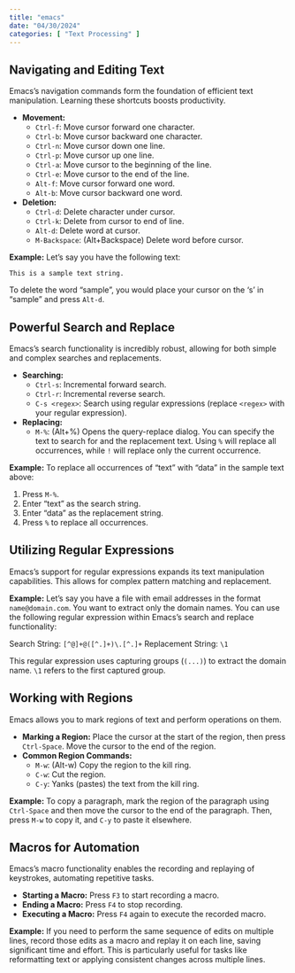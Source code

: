 ```yaml
---
title: "emacs"
date: "04/30/2024"
categories: [ "Text Processing" ]
---
```

## Navigating and Editing Text

Emacs's navigation commands form the foundation of efficient text manipulation. Learning these shortcuts boosts productivity.

* **Movement:**
    * `Ctrl-f`: Move cursor forward one character.
    * `Ctrl-b`: Move cursor backward one character.
    * `Ctrl-n`: Move cursor down one line.
    * `Ctrl-p`: Move cursor up one line.
    * `Ctrl-a`: Move cursor to the beginning of the line.
    * `Ctrl-e`: Move cursor to the end of the line.
    * `Alt-f`: Move cursor forward one word.
    * `Alt-b`: Move cursor backward one word.

* **Deletion:**
    * `Ctrl-d`: Delete character under cursor.
    * `Ctrl-k`: Delete from cursor to end of line.
    * `Alt-d`: Delete word at cursor.
    * `M-Backspace`: (Alt+Backspace) Delete word before cursor.


**Example:** Let's say you have the following text:

```
This is a sample text string.
```

To delete the word "sample", you would place your cursor on the 's' in "sample" and press `Alt-d`.


## Powerful Search and Replace

Emacs's search functionality is incredibly robust, allowing for both simple and complex searches and replacements.

* **Searching:**
    * `Ctrl-s`: Incremental forward search.
    * `Ctrl-r`: Incremental reverse search.
    * `C-s <regex>`:  Search using regular expressions (replace `<regex>` with your regular expression).


* **Replacing:**
    * `M-%`: (Alt+%) Opens the query-replace dialog.  You can specify the text to search for and the replacement text.  Using `%` will replace all occurrences, while `!` will replace only the current occurrence.


**Example:** To replace all occurrences of "text" with "data" in the sample text above:

1. Press `M-%`.
2. Enter "text" as the search string.
3. Enter "data" as the replacement string.
4. Press `%` to replace all occurrences.


## Utilizing Regular Expressions

Emacs's support for regular expressions expands its text manipulation capabilities. This allows for complex pattern matching and replacement.

**Example:** Let's say you have a file with email addresses in the format `name@domain.com`. You want to extract only the domain names.  You can use the following regular expression within Emacs's search and replace functionality:

Search String: `[^@]+@([^.]+)\.[^.]+`
Replacement String: `\1`

This regular expression uses capturing groups (`(...)`) to extract the domain name.  `\1` refers to the first captured group.


## Working with Regions

Emacs allows you to mark regions of text and perform operations on them.

* **Marking a Region:**  Place the cursor at the start of the region, then press `Ctrl-Space`. Move the cursor to the end of the region.
* **Common Region Commands:**
    * `M-w`: (Alt-w) Copy the region to the kill ring.
    * `C-w`: Cut the region.
    * `C-y`: Yanks (pastes) the text from the kill ring.


**Example:** To copy a paragraph, mark the region of the paragraph using `Ctrl-Space` and then move the cursor to the end of the paragraph. Then, press `M-w` to copy it, and `C-y` to paste it elsewhere.


## Macros for Automation

Emacs's macro functionality enables the recording and replaying of keystrokes, automating repetitive tasks.

* **Starting a Macro:** Press `F3` to start recording a macro.
* **Ending a Macro:** Press `F4` to stop recording.
* **Executing a Macro:** Press `F4` again to execute the recorded macro.


**Example:** If you need to perform the same sequence of edits on multiple lines, record those edits as a macro and replay it on each line, saving significant time and effort.  This is particularly useful for tasks like reformatting text or applying consistent changes across multiple lines.

